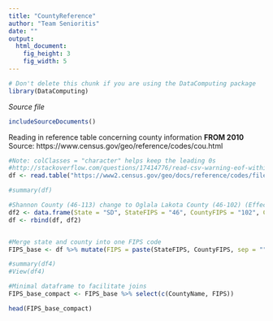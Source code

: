 ```yaml
---
title: "CountyReference"
author: "Team Senioritis"
date: ""
output: 
  html_document:
    fig_height: 3
    fig_width: 5
---
```

<!-- Don't edit in between this line and the one below -->
```r
# Don't delete this chunk if you are using the DataComputing package
library(DataComputing)
```
*Source file* 
```r
includeSourceDocuments()
```
<!-- Don't edit the material above this line -->

Reading in reference table concerning county information **FROM 2010**
Source: https://www.census.gov/geo/reference/codes/cou.html

```r
#Note: colClasses = "character" helps keep the leading 0s
#http://stackoverflow.com/questions/17414776/read-csv-warning-eof-within-quoted-string-prevents-complete-reading-of-file
df <- read.table("https://www2.census.gov/geo/docs/reference/codes/files/national_county.txt", sep = ",", col.names = c("State", "StateFIPS", "CountyFIPS", "CountyName", "ClassFIPSCode" ), colClasses = "character", quote = "")

#summary(df)

#Shannon County (46-113) change to Oglala Lakota County (46-102) (Effective 2015)
df2 <- data.frame(State = "SD", StateFIPS = "46", CountyFIPS = "102", CountyName = "Oglala Lakota County", ClassFIPSCode = "H1")
df <- rbind(df, df2)


#Merge state and county into one FIPS code
FIPS_base <- df %>% mutate(FIPS = paste(StateFIPS, CountyFIPS, sep = ""))

#summary(df4)
#View(df4)

#Minimal dataframe to facilitate joins
FIPS_base_compact <- FIPS_base %>% select(c(CountyName, FIPS))

head(FIPS_base_compact)

```

